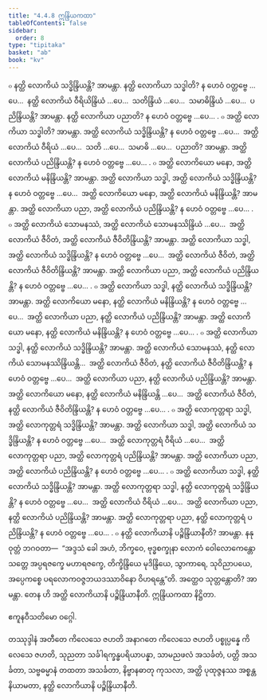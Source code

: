 ```yaml
---
title: "4.4.8 ဣန္ဒြိယကထာ"
tableOfContents: false
sidebar:
  order: 8
type: "tipitaka"
basket: "ab"
book: "kv"
---
```



<DynamicBreadcrumb />

<Division number="853" book="kv">

<Paragraph number="2635" book="kv">
๐ နတ္ထိ လောကိယံ သဒ္ဓိန္ဒြိယန္တိ? အာမန္တာ. နတ္ထိ လောကိယာ သဒ္ဓါတိ? န ဟေဝံ ဝတ္တဗ္ဗေ …ပေ…  နတ္ထိ လောကိယံ ဝီရိယိန္ဒြိယံ …ပေ…  သတိန္ဒြိယံ …ပေ…  သမာဓိန္ဒြိယံ …ပေ…  ပညိန္ဒြိယန္တိ? အာမန္တာ. နတ္ထိ လောကိယာ ပညာတိ? န ဟေဝံ ဝတ္တဗ္ဗေ …ပေ… .
</Paragraph>

<Paragraph number="2636" book="kv">
๐ အတ္ထိ လောကိယာ သဒ္ဓါတိ? အာမန္တာ. အတ္ထိ လောကိယံ သဒ္ဓိန္ဒြိယန္တိ? န ဟေဝံ ဝတ္တဗ္ဗေ …ပေ…  အတ္ထိ လောကိယံ ဝီရိယံ …ပေ…  သတိ …ပေ…  သမာဓိ …ပေ…  ပညာတိ? အာမန္တာ. အတ္ထိ လောကိယံ ပညိန္ဒြိယန္တိ? န ဟေဝံ ဝတ္တဗ္ဗေ …ပေ… .
</Paragraph>

<Paragraph number="2637" book="kv">
๐ အတ္ထိ လောကိယော မနော, အတ္ထိ လောကိယံ မနိန္ဒြိယန္တိ? အာမန္တာ. အတ္ထိ လောကိယာ သဒ္ဓါ, အတ္ထိ လောကိယံ သဒ္ဓိန္ဒြိယန္တိ? န ဟေဝံ ဝတ္တဗ္ဗေ …ပေ…  အတ္ထိ လောကိယော မနော, အတ္ထိ လောကိယံ မနိန္ဒြိယန္တိ? အာမန္တာ. အတ္ထိ လောကိယာ ပညာ, အတ္ထိ လောကိယံ ပညိန္ဒြိယန္တိ? န ဟေဝံ ဝတ္တဗ္ဗေ …ပေ… .
</Paragraph>

<Paragraph number="2638" book="kv">
๐ အတ္ထိ လောကိယံ သောမနဿံ, အတ္ထိ လောကိယံ သောမနဿိန္ဒြိယံ …ပေ…  အတ္ထိ လောကိယံ ဇီဝိတံ, အတ္ထိ လောကိယံ ဇီဝိတိန္ဒြိယန္တိ? အာမန္တာ. အတ္ထိ လောကိယာ သဒ္ဓါ, အတ္ထိ လောကိယံ သဒ္ဓိန္ဒြိယန္တိ? န ဟေဝံ ဝတ္တဗ္ဗေ …ပေ…  အတ္ထိ လောကိယံ ဇီဝိတံ, အတ္ထိ လောကိယံ ဇီဝိတိန္ဒြိယန္တိ? အာမန္တာ. အတ္ထိ လောကိယာ ပညာ, အတ္ထိ လောကိယံ ပညိန္ဒြိယန္တိ? န ဟေဝံ ဝတ္တဗ္ဗေ …ပေ… .
</Paragraph>

</Division>
<Division number="854" book="kv">

<Paragraph number="2639" book="kv">
๐ အတ္ထိ လောကိယာ သဒ္ဓါ, နတ္ထိ လောကိယံ သဒ္ဓိန္ဒြိယန္တိ? အာမန္တာ. အတ္ထိ လောကိယော မနော, နတ္ထိ လောကိယံ မနိန္ဒြိယန္တိ? န ဟေဝံ ဝတ္တဗ္ဗေ …ပေ…  အတ္ထိ လောကိယာ ပညာ, နတ္ထိ လောကိယံ ပညိန္ဒြိယန္တိ? အာမန္တာ. အတ္ထိ လောကိယော မနော, နတ္ထိ လောကိယံ မနိန္ဒြိယန္တိ? န ဟေဝံ ဝတ္တဗ္ဗေ …ပေ… .
</Paragraph>

<Paragraph number="2640" book="kv">
๐ အတ္ထိ လောကိယာ သဒ္ဓါ, နတ္ထိ လောကိယံ သဒ္ဓိန္ဒြိယန္တိ? အာမန္တာ. အတ္ထိ လောကိယံ သောမနဿံ, နတ္ထိ လောကိယံ သောမနဿိန္ဒြိယန္တိ…  အတ္ထိ လောကိယံ ဇီဝိတံ, နတ္ထိ လောကိယံ ဇီဝိတိန္ဒြိယန္တိ? န ဟေဝံ ဝတ္တဗ္ဗေ …ပေ…  အတ္ထိ လောကိယာ ပညာ, နတ္ထိ လောကိယံ ပညိန္ဒြိယန္တိ? အာမန္တာ. အတ္ထိ လောကိယော မနော, နတ္ထိ လောကိယံ မနိန္ဒြိယန္တိ …ပေ…  အတ္ထိ လောကိယံ ဇီဝိတံ, နတ္ထိ လောကိယံ ဇီဝိတိန္ဒြိယန္တိ? န ဟေဝံ ဝတ္တဗ္ဗေ …ပေ… .
</Paragraph>

</Division>
<Division number="855" book="kv">

<Paragraph number="2641" book="kv">
๐ အတ္ထိ လောကုတ္တရာ သဒ္ဓါ, အတ္ထိ လောကုတ္တရံ သဒ္ဓိန္ဒြိယန္တိ? အာမန္တာ. အတ္ထိ လောကိယာ သဒ္ဓါ, အတ္ထိ လောကိယံ သဒ္ဓိန္ဒြိယန္တိ? န ဟေဝံ ဝတ္တဗ္ဗေ …ပေ…  အတ္ထိ လောကုတ္တရံ ဝီရိယံ …ပေ…  အတ္ထိ လောကုတ္တရာ ပညာ, အတ္ထိ လောကုတ္တရံ ပညိန္ဒြိယန္တိ? အာမန္တာ. အတ္ထိ လောကိယာ ပညာ, အတ္ထိ လောကိယံ ပညိန္ဒြိယန္တိ? န ဟေဝံ ဝတ္တဗ္ဗေ …ပေ… .
</Paragraph>

<Paragraph number="2642" book="kv">
๐ အတ္ထိ လောကိယာ သဒ္ဓါ, နတ္ထိ လောကိယံ သဒ္ဓိန္ဒြိယန္တိ? အာမန္တာ. အတ္ထိ လောကုတ္တရာ သဒ္ဓါ, နတ္ထိ လောကုတ္တရံ သဒ္ဓိန္ဒြိယန္တိ? န ဟေဝံ ဝတ္တဗ္ဗေ …ပေ…  အတ္ထိ လောကိယံ ဝီရိယံ …ပေ…  အတ္ထိ လောကိယာ ပညာ, နတ္ထိ လောကိယံ ပညိန္ဒြိယန္တိ? အာမန္တာ. အတ္ထိ လောကုတ္တရာ ပညာ, နတ္ထိ လောကုတ္တရံ ပညိန္ဒြိယန္တိ? န ဟေဝံ ဝတ္တဗ္ဗေ …ပေ… .
</Paragraph>

</Division>
<Division number="856" book="kv">

<Paragraph number="2643" book="kv">
๐ နတ္ထိ လောကိယာနိ ပဉ္စိန္ဒြိယာနီတိ? အာမန္တာ. နနု ဝုတ္တံ ဘဂဝတာ—  “အဒ္ဒသံ ခေါ အဟံ, ဘိက္ခဝေ, ဗုဒ္ဓစက္ခုနာ လောကံ ဝေါလောကေန္တော သတ္တေ အပ္ပရဇက္ခေ မဟာရဇက္ခေ, တိက္ခိန္ဒြိယေ မုဒိန္ဒြိယေ, သွာကာရေ, သုဝိညာပယေ, အပ္ပေကစ္စေ ပရလောကဝဇ္ဇဘယဒဿာဝိနော ဝိဟရန္တေ”တိ. အတ္ထေဝ သုတ္တန္တောတိ? အာမန္တာ. တေန ဟိ အတ္ထိ လောကိယာနိ ပဉ္စိန္ဒြိယာနီတိ.

</Paragraph>
</Division>

<Paragraph number="2644" type="center" book="kv">
ဣန္ဒြိယကထာ နိဋ္ဌိတာ.

  
ဧကူနဝီသတိမော ဝဂ္ဂေါ.



</Paragraph>

<Paragraph number="2645" type="center" book="kv">
တဿုဒ္ဒါနံ


</Paragraph>

<Paragraph number="2646" book="kv">
အတီတေ ကိလေသေ ဇဟတိ အနာဂတေ ကိလေသေ ဇဟတိ ပစ္စုပ္ပန္နေ ကိလေသေ ဇဟတိ, သုညတာ သင်္ခါရက္ခန္ဓပရိယာပန္နာ, သာမညဖလံ အသင်္ခတံ, ပတ္တိ အသင်္ခတာ, သဗ္ဗဓမ္မာနံ တထတာ အသင်္ခတာ, နိဗ္ဗာနဓာတု ကုသလာ, အတ္ထိ ပုထုဇ္ဇနဿ အစ္စန္တနိယာမတာ, နတ္ထိ လောကိယာနိ ပဉ္စိန္ဒြိယာနီတိ.
</Paragraph>